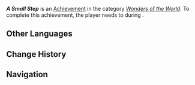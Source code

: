 {{Stub|requirements}}
{{Achievement Infobox
|id           = 84335
|order id     = 5114
|category     = Wonders of the World
|description  = The experience gained along the way is as important as the thought put in before you even began.
|requirements = Earned during ''[[For the Same Land]]''
|primogems    = 5
|tracking     = 
|topic        = 
|type         = Quest
|quest        = 
|hidden       = 1
}}
'''''A Small Step''''' is an [[Achievement]] in the category ''[[Wonders of the World]]''. To complete this achievement, the player needs to {{Tx}} during {{Quest|For the Same Land}}.

==Other Languages==
{{Other Languages
|en       = A Small Step
|zhs      = 小小的一步
|zhs_rm   = 
|zht      = 小小的一步
|zht_rm   = 
|zh_tl    = 
|ja       = 小さな一歩
|ja_rm    = Chiisa-na Ippo
|ja_tl    = A Small Step
|ko       = 작은 한 걸음
|ko_tl    = 
|es       = Un pequeño paso
|es_tl    = A Small Step
|fr       = Un petit pas
|fr_tl    = A Small Step
|ru       = Маленький шаг
|ru_tl    = 
|th       = ก้าวเล็ก ๆ
|th_rm    = 
|th_tl    = 
|vi       = Một Bước Nhỏ
|vi_tl    = 
|de       = Ein kleiner Schritt
|de_tl    = A Small Step
|id       = Satu Langkah Kecil
|id_tl    = One Small Step
|pt       = Um Pequeno Passo
|pt_tl    = 
|tr       = Küçük Bir Adım
|tr_tl    = 
|it       = Un piccolo passo
|it_tl    = 
}}

==Change History==
{{Change History|5.2}}

==Navigation==
{{Achievement Navbox}}